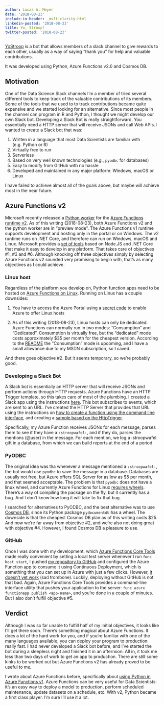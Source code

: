 ```yaml
---
author: Lucas A. Meyer
date: '2018-08-23'
include-in-header: _msft-clarity.html
linkedin-posted: '2018-08-23'
title: Yo, Stroop!
twitter-posted: '2018-08-23'
---
```


[YoStroop](https://github.com/RealLucasMeyer/yostroop) is a bot that allows members of a slack channel to give rewards to each other, usually as a way of saying "thank you" for help and valuable contributions. 

It was developed using Python, Azure Functions v2.0 and Cosmos DB.

## Motivation

One of the Data Science Slack channels I'm a member of tried several different tools to keep track of the valuable contributions of its members. Some of the tools that we used to to track contributions became quite expensive and we started looking for an alternative. Since most people in the channel can program in R and Python, I thought we might develop our own Slack bot. Developing a Slack Bot is really straightforward. You essentially need a HTTP server that will receive JSONs and call Web APIs. I wanted to create a Slack bot that was:

1. Written in a language that most Data Scientists are familiar with (e.g. Python or R)
2. Virtually free to run
3. Serverless
4. Based on very well known technologies (e.g., `pyodbc` for databases)
5. Easy to modify from GitHub with no hassle
6. Developed and maintained in any major platform: Windows, macOS or Linux

I have failed to achieve almost all of the goals above, but maybe will achieve most in the near future.

## Azure Functions v2

Microsoft recently released a [Python worker](https://github.com/Azure/azure-functions-python-worker) for the [Azure Functions runtime v2](https://docs.microsoft.com/en-us/azure/azure-functions/functions-versions). As of this writing (2018-08-23), both Azure Functions v2 and the python worker are in "preview mode". The Azure Functions v1 runtime supports development and hosting only in the portal or on Windows. The v2 runtime runs on .NET Core, and therefore can run on Windows, macOS and Linux. Microsoft provides a [set of tools](https://github.com/Azure/azure-functions-core-tools) based on Node.JS and .NET Core that make it easy to develop in any platform. That takes care of objectives #1, #3 and #6. Although knocking off three objectives simply by selecting Azure Functions v2 sounded very promising to begin with, that's as many objectives as I could achieve.

### Linux host

Regardless of the platform you develop on, Python function apps need to be hosted on [Azure Functions on Linux](https://blogs.msdn.microsoft.com/appserviceteam/2017/11/15/functions-on-linux-preview/). Running on Linux has a couple downsides:

1. You have to access the Azure Portal using a [secret code](https://ms.portal.azure.com/?websitesextension_pythonFunctions=true) to enable Azure to offer Linux hosts

2. As of this writing (2018-08-23), Linux hosts can only be dedicated. Azure Functions can normally run in two modes: "Consumption" and "Dedicated". Consumption is virtually free, but the "dedicated" mode costs approximately $35 per month for the cheapest version. According to the [README](https://github.com/Azure/azure-functions-python-worker/blob/dev/README.md) the "Consumption" mode is upcoming, and I have a small allowance due to my MSDN subscription, so I caved.

And there goes objective #2. But it seems temporary, so we're probably good.

### Developing a Slack Bot

A Slack bot is essentially an HTTP server that will receive JSONs and perform actions through HTTP requests. Azure Functions have an HTTP Trigger template, so this takes care of most of the plumbing. I created a Slack app using the instructions [here](https://api.slack.com/bot-users). This bot subscribes to events, which are sent to an URL. I've created the HTTP Server that provides that URL using the instructions on [how to create a function using the command line interface](https://github.com/Azure/azure-functions-python-worker/wiki/Create-Function-(CLI)), and creating a [sample based on the HttpTrigger](https://github.com/Azure/azure-functions-python-worker/tree/dev/tests/http_functions).

Specifically, my Azure Function receives JSONs for each message, parses them to see if they have a `:stroopwafel:`, and if they do, parses the mentions (@user) in the message. For each mention, we log a :stroopwafel: gift in a database, from which we can build reports at the end of a period.

### PyODBC 

The original idea was tha whenever a message mentioned a `:stroopwafel:`, the bot would use `pyodbc` to save the message in a database. Databases are usually not free, but Azure offers SQL Server for as low as $5 per month, and that seemed acceptable. The problem is that `pyodbc` does not have a linux wheel, and currently Azure Functions for Linux [requires wheels](https://github.com/Azure/azure-functions-core-tools/issues/640). There's a way of compiling the package on the fly, but it currently has a bug. And I don't know how long it will take to fix that bug.

I searched for alternatives to PyODBC, and the best alternative was to use [Cosmos DB](https://docs.microsoft.com/en-us/azure/cosmos-db/introduction), since its Python package `pydocumentdb` has a wheel. The downside is that the cheapest Cosmos DB plan as of this writing costs $25. And now we're far away from objective #2, and we're also not doing great with objective #4. However, I found Cosmos DB a pleasure to use.

### GitHub

Once I was done with my development, which [Azure Functions Core Tools](https://github.com/Azure/azure-functions-core-tools) made really convenient by setting a local test server whenever I run `func host start`, I pushed [my repository to GitHub](https://github.com/RealLucasMeyer/yostroop) and configured the Azure Function app to consume it using Continuous Deployment, which is something that you can set up in Azure with just a few clicks. However, [it doesn't yet work](https://github.com/Azure/azure-functions-core-tools/issues/640) (sad trombone). Luckily, deploying without GitHub is not that bad. Again, Azure Functions Core Tools provides a command-line interface utility that pushes your application to the server: `func azure functionapp publish <app-name>`, and you're done in a couple of minutes. But I also don't fulfill objective #5.

## Verdict

Although I was so far unable to fulfill half of my initial objectives, it looks like I'll get there soon. There's something magical about Azure Functions. It does a lot of the hard work for you, and if you're familiar with one of the many languages available, you can deploy your program to production really fast. I had never developed a Slack bot before, and I've started the bot during a sleepless night and finished it in an afternoon. All in, it took me less than two days of work to get an app to production. There are still some kinks to be worked out but Azure Functions v2 has already proved to be useful to me.

I wrote about Azure Functions before, specifically about [using Python in Azure Functions v1](https://meyerperin.com/post/installing-python-packages-in-azure-functions/). Azure Functions can be very useful for Data Scientists: it's an easy way to deploy a model to production, perform scheduled maintenance, update datasets on a schedule, etc. With v2, Python became a first class player. I'm sure I'll use it a lot.

